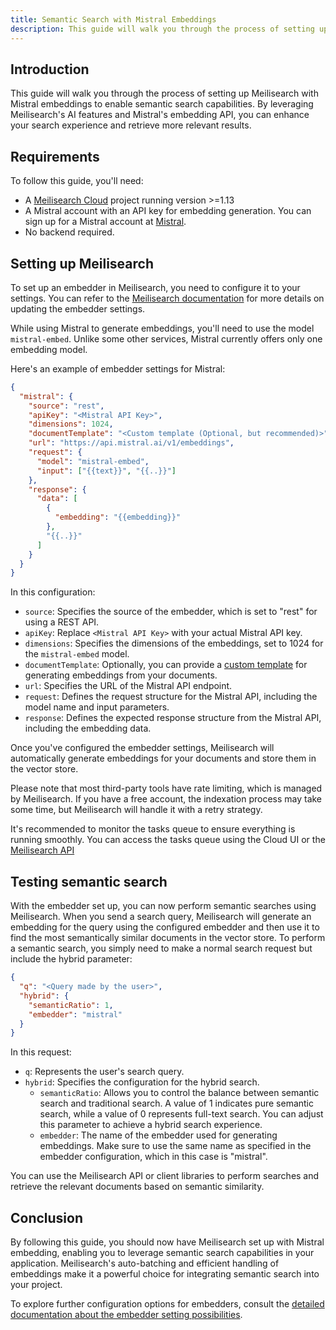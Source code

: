 ```yaml
---
title: Semantic Search with Mistral Embeddings
description: This guide will walk you through the process of setting up Meilisearch with Mistral embeddings to enable semantic search capabilities.
---
```


## Introduction

This guide will walk you through the process of setting up Meilisearch with Mistral embeddings to enable semantic search capabilities. By leveraging Meilisearch's AI features and Mistral's embedding API, you can enhance your search experience and retrieve more relevant results.

## Requirements

To follow this guide, you'll need:

- A [Meilisearch Cloud](https://www.meilisearch.com/cloud) project running version >=1.13
- A Mistral account with an API key for embedding generation. You can sign up for a Mistral account at [Mistral](https://mistral.ai/).
- No backend required.

## Setting up Meilisearch

To set up an embedder in Meilisearch, you need to configure it to your settings. You can refer to the [Meilisearch documentation](/reference/api/settings) for more details on updating the embedder settings.

While using Mistral to generate embeddings, you'll need to use the model `mistral-embed`. Unlike some other services, Mistral currently offers only one embedding model.

Here's an example of embedder settings for Mistral:

```json
{
  "mistral": {
    "source": "rest",
    "apiKey": "<Mistral API Key>",
    "dimensions": 1024,
    "documentTemplate": "<Custom template (Optional, but recommended)>",
    "url": "https://api.mistral.ai/v1/embeddings",
    "request": {
      "model": "mistral-embed",
      "input": ["{{text}}", "{{..}}"]
    },
    "response": {
      "data": [
        {
          "embedding": "{{embedding}}"
        },
        "{{..}}"
      ]
    }
  }
}
```

In this configuration:

- `source`: Specifies the source of the embedder, which is set to "rest" for using a REST API.
- `apiKey`: Replace `<Mistral API Key>` with your actual Mistral API key.
- `dimensions`: Specifies the dimensions of the embeddings, set to 1024 for the `mistral-embed` model.
- `documentTemplate`: Optionally, you can provide a [custom template](/learn/ai_powered_search/getting_started_with_ai_search) for generating embeddings from your documents.
- `url`: Specifies the URL of the Mistral API endpoint.
- `request`: Defines the request structure for the Mistral API, including the model name and input parameters.
- `response`: Defines the expected response structure from the Mistral API, including the embedding data.

Once you've configured the embedder settings, Meilisearch will automatically generate embeddings for your documents and store them in the vector store.

Please note that most third-party tools have rate limiting, which is managed by Meilisearch. If you have a free account, the indexation process may take some time, but Meilisearch will handle it with a retry strategy.

It's recommended to monitor the tasks queue to ensure everything is running smoothly. You can access the tasks queue using the Cloud UI or the [Meilisearch API](/reference/api/tasks)

## Testing semantic search

With the embedder set up, you can now perform semantic searches using Meilisearch. When you send a search query, Meilisearch will generate an embedding for the query using the configured embedder and then use it to find the most semantically similar documents in the vector store.
To perform a semantic search, you simply need to make a normal search request but include the hybrid parameter:

```json
{
  "q": "<Query made by the user>",
  "hybrid": {
    "semanticRatio": 1,
    "embedder": "mistral"
  }
}
```

In this request:

- `q`: Represents the user's search query.
- `hybrid`: Specifies the configuration for the hybrid search.
  - `semanticRatio`: Allows you to control the balance between semantic search and traditional search. A value of 1 indicates pure semantic search, while a value of 0 represents full-text search. You can adjust this parameter to achieve a hybrid search experience.
  - `embedder`: The name of the embedder used for generating embeddings. Make sure to use the same name as specified in the embedder configuration, which in this case is "mistral".

You can use the Meilisearch API or client libraries to perform searches and retrieve the relevant documents based on semantic similarity.

## Conclusion

By following this guide, you should now have Meilisearch set up with Mistral embedding, enabling you to leverage semantic search capabilities in your application. Meilisearch's auto-batching and efficient handling of embeddings make it a powerful choice for integrating semantic search into your project.

To explore further configuration options for embedders, consult the [detailed documentation about the embedder setting possibilities](/reference/api/settings).
